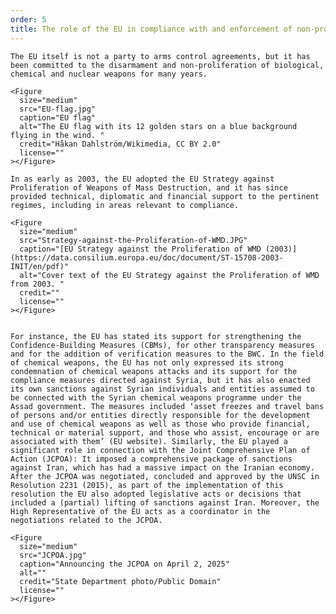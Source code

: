 ```yaml
---
order: 5
title: The role of the EU in compliance with and enforcement of non-proliferation and disarmament agreements
---
```



  <LectureVideo smil="/lu01/HSFK-PC_LU01-CH05_16b_250409.smil" provider="video-stream">

    The EU itself is not a party to arms control agreements, but it has been committed to the disarmament and non-proliferation of biological, chemical and nuclear weapons for many years.

    <Figure
      size="medium"
      src="EU-flag.jpg"
      caption="EU flag"
      alt="The EU flag with its 12 golden stars on a blue background flying in the wind. "
      credit="Håkan Dahlström/Wikimedia, CC BY 2.0"
      license=""
    ></Figure>

    In as early as 2003, the EU adopted the EU Strategy against Proliferation of Weapons of Mass Destruction, and it has since provided technical, diplomatic and financial support to the pertinent regimes, including in areas relevant to compliance.

    <Figure
      size="medium"
      src="Strategy-against-the-Proliferation-of-WMD.JPG"
      caption="[EU Strategy against the Proliferation of WMD (2003)](https://data.consilium.europa.eu/doc/document/ST-15708-2003-INIT/en/pdf)"
      alt="Cover text of the EU Strategy against the Proliferation of WMD from 2003. "
      credit=""
      license=""
    ></Figure>


    For instance, the EU has stated its support for strengthening the Confidence-Building Measures (CBMs), for other transparency measures and for the addition of verification measures to the BWC. In the field of chemical weapons, the EU has not only expressed its strong condemnation of chemical weapons attacks and its support for the compliance measures directed against Syria, but it has also enacted its own sanctions against Syrian individuals and entities assumed to be connected with the Syrian chemical weapons programme under the Assad government. The measures included ‘asset freezes and travel bans of persons and/or entities directly responsible for the development and use of chemical weapons as well as those who provide financial, technical or material support, and those who assist, encourage or are associated with them’ (EU website). Similarly, the EU played a significant role in connection with the Joint Comprehensive Plan of Action (JCPOA): It imposed a comprehensive package of sanctions against Iran, which has had a massive impact on the Iranian economy. After the JCPOA was negotiated, concluded and approved by the UNSC in Resolution 2231 (2015), as part of the implementation of this resolution the EU also adopted legislative acts or decisions that included a (partial) lifting of sanctions against Iran. Moreover, the High Representative of the EU acts as a coordinator in the negotiations related to the JCPOA.

    <Figure
      size="medium"
      src="JCPOA.jpg"
      caption="Announcing the JCPOA on April 2, 2025"
      alt=""
      credit="State Department photo/Public Domain"
      license=""
    ></Figure>

  </LectureVideo>
